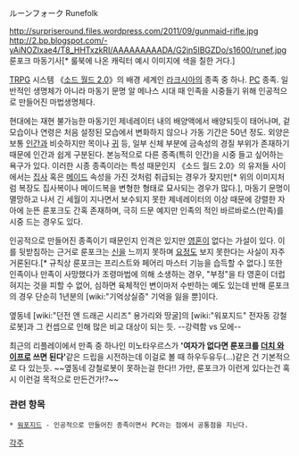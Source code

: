ルーンフォーク 
Runefolk

http://surpriseround.files.wordpress.com/2011/09/gunmaid-rifle.jpg http://2.bp.blogspot.com/-yAiNOZlxae4/T8_HHTxzkRI/AAAAAAAAADA/G2jn5IBGZDo/s1600/runef.jpg
룬포크 마동기사[* 룰북에 나온 캐릭터 예시 이미지에 색을 칠한 거다.]


[[TRPG]] 시스템 《[[소드 월드 2.0]]》의 배경 세계인 [[라크시아]]의 종족 중 하나. [[PC]] 종족. 일반적인 생명체가 아니라 마동기 문명 알 메나스 시대 때 인족을 시중들기 위해 인공적으로 만들어진 마법생명체다.

현대에는 재현 불가능한 마동기인 제네레이터 내의 배양액에서 배양되듯이 태어나며, 겉모습이나 연령은 처음 설정된 모습에서 변화하지 않으나 가동 기간은 50년 정도. 외양은 보통 [[인간]]과 비슷하지만 목이나 [[귀]] 등, 일부 신체 부분에 금속성의 경질 부위가 존재하기 때문에 인간과 쉽게 구분된다. 본능적으로 다른 종족(특히 인간)을 시중 들고 싶어하는 욕구가 있다. 이러한 시종 종족이라는 특성 때문인지 《소드 월드 2.0》의 유저들 사이에서는 [[집사]] 혹은 [[메이드]] 속성을 가진 것처럼 취급되는 경우가 잦지만[* 위의 이미지처럼 복장도 집사복이나 메이드복을 변형한 형태로 묘사되는 경우가 많다.], 마동기 문명이 멸망하고 나서 긴 세월이 지나면서 보수되지 못한 제네레이터의 이상 때문에 강렬한 자아에 눈뜬 룬포크도 간혹 존재하며, 극히 드문 예지만 인족의 적인 바르바로스(만족)를 시중 드는 경우도 있다.

인공적으로 만들어진 종족이기 때문인지 인격은 있지만 [[영혼]]이 없다는 가설이 있다. 이를 뒷받침하는 근거로 룬포크는 [[신]]을 느끼지 못하며 [[요정]]도 보지 못한다는 사실이 자주 거론된다.[* 규칙상 룬포크는 프리스트와 페어리 마스터 기능을 습득할 수 없다.] 또한 인족이나 만족이 사망했다가 조령마법에 의해 소생하는 경우, "부정"을 타 영혼이 더럽혀지는 것을 피할 수 없어, 심하면 육체적인 변이마저 수반하는 예도 있는데 반해 룬포크의 경우 단순히 1년분의 [wiki:"기억상실증" 기억을 잃을 뿐]이다.

옆동네 [wiki:"던전 앤 드래곤 시리즈" 용가리와 땅굴]의 [wiki:"워포지드" 전자동 강철로봇]과 그 컨셉으로 인해 많은 비교 대상이 되는 듯. --강력함 vs 모에--

최근의 리플레이에서 만족 중 하나인 미노타우르스가 ''' '여자가 없다면 룬포크를 [[더치 와이프]]로 쓰면 된다' '''같은 드립을 시전하는데 이걸로 볼 때 하우두유두(...)같은 건 기본적으로 다 있는듯. ~~옆동네 강철로봇이 못하는걸 한다!! 가만, 룬포크가 이런게 있다는건 혹시 이런걸 목적으로 만든건가!?~~

=== 관련 항목 ===
 * [[워포지드]] - 인공적으로 만들어진 종족이면서 PC라는 점에서 공통점을 지닌다.

[[각주]]
